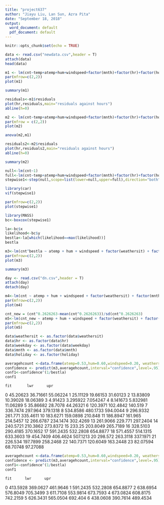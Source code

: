 ```yaml
---
title: "project637"
author: "Jiayu Liu, Lan Sun, Azra Pita"
date: "September 18, 2018"
output:
  word_document: default
  pdf_document: default
---
```


```r
knitr::opts_chunk$set(echo = TRUE)
```

```r
data <- read.csv("newdata.csv",header = T)
attach(data)
head(data)
```

```r
m1 <- lm(cnt~temp+atemp+hum+windspeed+factor(mnth)+factor(hr)+factor(holiday)+factor(workingday)+factor(weekday)+factor(weathersit))
par(mfrow=c(2,2))
plot(m1)

```

```r
summary(m1)
```

```r
residuals<-m1$residuals
plot(hr,residuals,main="residuals against hours")
abline(h=0)

```

```r
m2 <- lm(cnt~temp+atemp+hum+windspeed+factor(mnth)+factor(hr)+factor(holiday)+factor(workingday)+factor(weekday)+factor(weathersit)+factor(hr)*factor(weekday))
par(mfrow = c(2,2))
plot(m2)
```

```r
anova(m2,m1)
```

```r
residuals2<-m2$residuals
plot(hr,residuals2,main="residuals against hours")
abline(h=0)
```

```r
summary(m2)
```

```r
null<-lm(cnt~1) 
full<-lm(cnt~temp+atemp+hum+windspeed+factor(mnth)+factor(hr)+factor(holiday)+factor(weathersit)+factor(workingday)+factor(hr)*factor(workingday))
stepwise1<-step(null,scope=list(lower=null,upper=full),direction="both")
```

```r
library(car)
vif(stepwise1)
```

```r
par(mfrow=c(2,2))
plot(stepwise1)
```

```r
library(MASS)
bc<-boxcox(stepwise1)
```

```r
la<-bc$x
likelihood<-bc$y
bestla<-la[which(likelihood==max(likelihood))]
bestla

```

```r
m3<-lm(cnt^bestla ~ atemp + hum + windspeed + factor(weathersit) + factor(mnth) + factor(holiday) + factor(hr) + factor(weekday) + factor(hr):factor(weekday))
par(mfrow=c(2,2))
plot(m3)
```

```r
summary(m3)
```

```r
day <- read.csv("dn.csv",header = T)
attach(day)
detach(day)
```

```r
m4<-lm(cnt ~ atemp + hum + windspeed + factor(weathersit) + factor(mnth) + factor(holiday) + factor(hr) + factor(weekday) + factor(hr):factor(weekday))
par(mfrow=c(2,2))
plot(m4)
```

```r
cnt_new = (cnt^0.2626263-mean(cnt^0.2626263))/sd(cnt^0.2626263)
m5<-lm(cnt_new ~ atemp + hum + windspeed + factor(weathersit) + factor(mnth) + factor(holiday) + factor(hr) + factor(weekday) + factor(hr):factor(weekday))
par(mfrow=c(2,2))
plot(m5)
```

```r
data$weathersit <- as.factor(data$weathersit)
data$hr <- as.factor(data$hr)
data$weekday <- as.factor(data$weekday)
data$mnth <- as.factor(data$mnth)
data$holiday <- as.factor(holiday)

averagehcount <-data.frame(atemp=0.53,hum=0.60,windspeed=0.20, weathersit=1, mnth=4, holiday=0,hr=23, weekday=1)
confidence <- predict(m3,averagehcount,interval="confidence",level=.95) 
conf1<-confidence^(1/bestla)
conf1
```
    fit       lwr      upr
0 45.20623 36.71661 55.06224
1 25.11129 19.66153 31.60123
2 13.83809 10.39028 18.06389
3 4.91423 3.295922 7.054247
4 8.141673 5.832981 11.06289
5 35.86682 28.7078 44.26321
6 120.3971 102.4842 140.519
7 336.7474 297.964 379.1318
8 534.8586 480.1733 594.0044
9 296.9332 261.771 335.4611
10 183.6271 159.0898 210.848
11 186.8947 161.965 214.5457
12 266.6787 234.1474 302.4269
13 261.9066 229.771 297.2404
14 240.5721 210.3862 273.8372
15 233.25 203.8049 265.7189
16 328.5103 290.4185 370.1652
17 591.2435 532.2808 654.8877
18 571.4557 514.1315 633.3603
19 454.7409 406.4624 507.1213
20 298.572 263.3118 337.1971
21 226.534 197.7899 258.2468
22 140.7371 120.6049 163.2448
23 82.07594 68.70748 97.27088

```r
averagehcount <-data.frame(atemp=0.53,hum=0.60,windspeed=0.20, weathersit=1, mnth=4, holiday=0,hr=17, weekday=6)
confidence <- predict(m3,averagehcount,interval="confidence",level=.95) 
conf1<-confidence^(1/bestla)
conf1
```
    fit      lwr      upr
0 413.5928 369.0627 461.9646
1 591.2435 532.2808 654.8877
2 638.6954 576.8049 705.3499
3 611.7108 553.9814 673.7593
4 673.0824 608.8175 742.2159
5 626.3431 565.0504 692.404
6 438.0608 390.7614 489.4534


